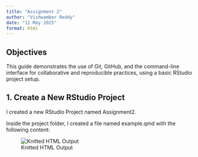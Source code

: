```yaml
---
title: "Assignment 2"
author: "Vishwamber Reddy"
date: "11 May 2025"
format: html
---
```


## Objectives

This guide demonstrates the use of Git, GitHub, and the command-line interface for collaborative and reproducible practices, using a basic RStudio project setup.

## 1. Create a New RStudio Project

I created a new RStudio Project named Assignment2.

Inside the project folder, I created a file named example.qmd with the following content:

![Knitted HTML Output](Images/example_output.png)